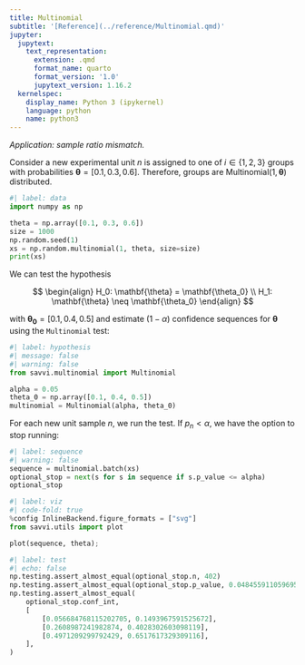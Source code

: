 ```yaml
---
title: Multinomial
subtitle: '[Reference](../reference/Multinomial.qmd)'
jupyter:
  jupytext:
    text_representation:
      extension: .qmd
      format_name: quarto
      format_version: '1.0'
      jupytext_version: 1.16.2
  kernelspec:
    display_name: Python 3 (ipykernel)
    language: python
    name: python3
---
```


_Application: sample ratio mismatch._ 

Consider a new experimental unit $n$ is assigned to one of $i \in \{1, 2, 3\}$ groups with probabilities $\mathbf{\theta} = [0.1, 0.3, 0.6]$. Therefore, groups are $\mathrm{Multinomial}(1, \mathbf{\theta})$ distributed.

```python
#| label: data
import numpy as np

theta = np.array([0.1, 0.3, 0.6])
size = 1000
np.random.seed(1)
xs = np.random.multinomial(1, theta, size=size)
print(xs)
```

We can test the hypothesis

$$
\begin{align}
H_0: \mathbf{\theta} = \mathbf{\theta_0} \\
H_1: \mathbf{\theta} \neq \mathbf{\theta_0}
\end{align}
$$

with $\mathbf{\theta_0} = [0.1, 0.4, 0.5]$ and estimate $(1 - \alpha)$ confidence sequences for $\mathbf{\theta}$ using the `Multinomial` test:

```python
#| label: hypothesis
#| message: false
#| warning: false
from savvi.multinomial import Multinomial

alpha = 0.05
theta_0 = np.array([0.1, 0.4, 0.5])
multinomial = Multinomial(alpha, theta_0)
```

For each new unit sample $n$, we run the test. If $p_n < \alpha$, we have the option to stop running:

```python
#| label: sequence
#| warning: false
sequence = multinomial.batch(xs)
optional_stop = next(s for s in sequence if s.p_value <= alpha)
optional_stop
```

```python
#| label: viz
#| code-fold: true
%config InlineBackend.figure_formats = ["svg"]
from savvi.utils import plot

plot(sequence, theta);
```

```python
#| label: test
#| echo: false
np.testing.assert_almost_equal(optional_stop.n, 402)
np.testing.assert_almost_equal(optional_stop.p_value, 0.04845591105969517)
np.testing.assert_almost_equal(
    optional_stop.conf_int,
    [
        [0.056684768115202705, 0.1493967591525672],
        [0.2608987241982874, 0.4028302603098119],
        [0.4971209299792429, 0.6517617329309116],
    ],
)
```
